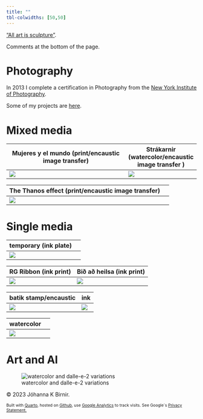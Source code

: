 ```yaml
---
title: ""
tbl-colwidths: [50,50]
---
```


<!-- Google tag (gtag.js) -->

```{=html}
<script async src="https://www.googletagmanager.com/gtag/js?id=G-LPJSR1NJ6X"></script>
```
```{=html}
<script>
  window.dataLayer = window.dataLayer || [];
  function gtag(){dataLayer.push(arguments);}
  gtag('js', new Date());

  gtag('config', 'G-LPJSR1NJ6X');
</script>
```
["All art is sculpture"](https://johannahel.ga/cv/).

Comments at the bottom of the page.

# Photography

In 2013 I complete a certification in Photography from the [New York Institute of Photography](https://www.nyip.edu).

Some of my projects are [here](https://www.flickr.com/photos/jkbirnir/albums).

# Mixed media

| Mujeres y el mundo (print/encaustic image transfer) |  Strákarnir (watercolor/encaustic image transfer )   |
|-----------------------|-----|
| ![](images/art1.jpeg)   |   ![](images/art2.jpg)   |

| The Thanos effect (print/encaustic image transfer) |  |
|-----------------------|---------------------------|
| ![](images/art19.jpg)  |      |

# Single media

| temporary (ink plate) |     |
|-----------------------|-----|
| ![](images/art8.jpg)  |     |

| RG Ribbon (ink print) | Bið að heilsa (ink print) |
|-----------------------|---------------------------|
| ![](images/art4.jpg)  | ![](images/art3.jpg)      |

| batik stamp/encaustic | ink                  |
|-----------------------|----------------------|
| ![](images/art6.jpg)  | ![](images/art7.jpg) |

| watercolor           |     |
|----------------------|-----|
| ![](images/art5.jpg) |     |

# Art and AI 

![watercolor and dalle-e-2 variations](images/art18.png)





© 2023 Jóhanna K Birnir.

::: {style="font-size: 75%;"}
Built with [Quarto](https://quarto.org/), hosted on [Github](https://github.com/jkbirnir), use [Google Analytics](https://analytics.withgoogle.com/) to track visits. See Google´s [Privacy Statement.](https://policies.google.com/privacy)
:::
